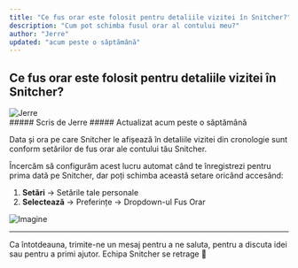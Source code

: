 ```yaml
---
title: "Ce fus orar este folosit pentru detaliile vizitei în Snitcher?"
description: "Cum pot schimba fusul orar al contului meu?"
author: "Jerre"
updated: "acum peste o săptămână"
---
```


## Ce fus orar este folosit pentru detaliile vizitei în Snitcher?

<div className="flex gap-2 items-center">
  <img
    src="/images/avatar.jpg"
    alt="Jerre"
    className="rounded-full"
    width={36}
    height={36}
  />
  <div>
    ##### Scris de Jerre  
    ##### Actualizat acum peste o săptămână
  </div>
</div>

Data și ora pe care Snitcher le afișează în detaliile vizitei din cronologie sunt conform setărilor de fus orar ale contului tău Snitcher.

Încercăm să configurăm acest lucru automat când te înregistrezi pentru prima dată pe Snitcher, dar poți schimba această setare oricând accesând:

1. **Setări** -> Setările tale personale
2. **Selectează** -> Preferințe -> Dropdown-ul Fus Orar

![Imagine](/images/snitcher-prefrences.png )

---

Ca întotdeauna, trimite-ne un mesaj pentru a ne saluta, pentru a discuta idei sau pentru a primi ajutor. Echipa Snitcher se retrage 👋

